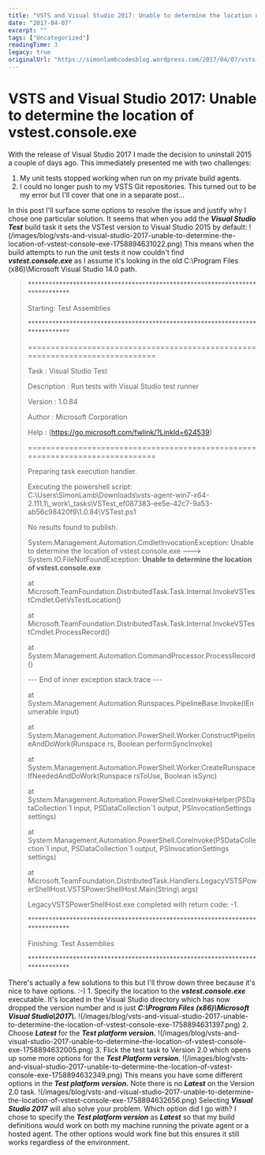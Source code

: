 ```yaml
---
title: "VSTS and Visual Studio 2017: Unable to determine the location of vstest.console.exe"
date: "2017-04-07"
excerpt: ""
tags: ["Uncategorized"]
readingTime: 3
legacy: true
originalUrl: "https://simonlambcodesblog.wordpress.com/2017/04/07/vsts-and-visual-studio-2017-unable-to-determine-the-location-of-vstest-console-exe/"
---
```


# VSTS and Visual Studio 2017: Unable to determine the location of vstest.console.exe

With the release of Visual Studio 2017 I made the decision to uninstall 2015 a couple of days ago. This immediately presented me with two challenges:

1.  My unit tests stopped working when run on my private build agents.
2.  I could no longer push to my VSTS Git repositories. This turned out to be my error but I'll cover that one in a separate post...

In this post I'll surface some options to resolve the issue and justify why I chose one particular solution. It seems that when you add the _**Visual Studio Test**_ build task it sets the VSTest version to Visual Studio 2015 by default: !(/images/blog/vsts-and-visual-studio-2017-unable-to-determine-the-location-of-vstest-console-exe-1758894631022.png) This means when the build attempts to run the unit tests it now couldn't find _**vstest.console.exe**_ as I assume it's looking in the old C:\\Program Files (x86)\\Microsoft Visual Studio 14.0 path.

> \*\*\*\*\*\*\*\*\*\*\*\*\*\*\*\*\*\*\*\*\*\*\*\*\*\*\*\*\*\*\*\*\*\*\*\*\*\*\*\*\*\*\*\*\*\*\*\*\*\*\*\*\*\*\*\*\*\*\*\*\*\*\*\*\*\*\*\*\*\*\*\*\*\*\*\*\*\*
> 
> Starting: Test Assemblies
> 
> \*\*\*\*\*\*\*\*\*\*\*\*\*\*\*\*\*\*\*\*\*\*\*\*\*\*\*\*\*\*\*\*\*\*\*\*\*\*\*\*\*\*\*\*\*\*\*\*\*\*\*\*\*\*\*\*\*\*\*\*\*\*\*\*\*\*\*\*\*\*\*\*\*\*\*\*\*\*
> 
> \==============================================================================
> 
> Task : Visual Studio Test
> 
> Description : Run tests with Visual Studio test runner
> 
> Version : 1.0.84
> 
> Author : Microsoft Corporation
> 
> Help : \(https://go.microsoft.com/fwlink/?LinkId=624539)
> 
> \==============================================================================
> 
> Preparing task execution handler.
> 
> Executing the powershell script: C:\\Users\\SimonLamb\\Downloads\\vsts-agent-win7-x64-2.111.1\\\_work\\\_tasks\\VSTest\_ef087383-ee5e-42c7-9a53-ab56c98420f9\\1.0.84\\VSTest.ps1
> 
> No results found to publish.
> 
> System.Management.Automation.CmdletInvocationException: Unable to determine the location of vstest.console.exe ---> System.IO.FileNotFoundException: **Unable to determine the location of vstest.console.exe**
> 
> at Microsoft.TeamFoundation.DistributedTask.Task.Internal.InvokeVSTestCmdlet.GetVsTestLocation()
> 
> at Microsoft.TeamFoundation.DistributedTask.Task.Internal.InvokeVSTestCmdlet.ProcessRecord()
> 
> at System.Management.Automation.CommandProcessor.ProcessRecord()
> 
> \--- End of inner exception stack trace ---
> 
> at System.Management.Automation.Runspaces.PipelineBase.Invoke(IEnumerable input)
> 
> at System.Management.Automation.PowerShell.Worker.ConstructPipelineAndDoWork(Runspace rs, Boolean performSyncInvoke)
> 
> at System.Management.Automation.PowerShell.Worker.CreateRunspaceIfNeededAndDoWork(Runspace rsToUse, Boolean isSync)
> 
> at System.Management.Automation.PowerShell.CoreInvokeHelper\(PSDataCollection\`1 input, PSDataCollection\`1 output, PSInvocationSettings settings)
> 
> at System.Management.Automation.PowerShell.CoreInvoke\(PSDataCollection\`1 input, PSDataCollection\`1 output, PSInvocationSettings settings)
> 
> at Microsoft.TeamFoundation.DistributedTask.Handlers.LegacyVSTSPowerShellHost.VSTSPowerShellHost.Main(String\ args)
> 
> LegacyVSTSPowerShellHost.exe completed with return code: -1.
> 
> \*\*\*\*\*\*\*\*\*\*\*\*\*\*\*\*\*\*\*\*\*\*\*\*\*\*\*\*\*\*\*\*\*\*\*\*\*\*\*\*\*\*\*\*\*\*\*\*\*\*\*\*\*\*\*\*\*\*\*\*\*\*\*\*\*\*\*\*\*\*\*\*\*\*\*\*\*\*
> 
> Finishing: Test Assemblies
> 
> \*\*\*\*\*\*\*\*\*\*\*\*\*\*\*\*\*\*\*\*\*\*\*\*\*\*\*\*\*\*\*\*\*\*\*\*\*\*\*\*\*\*\*\*\*\*\*\*\*\*\*\*\*\*\*\*\*\*\*\*\*\*\*\*\*\*\*\*\*\*\*\*\*\*\*\*\*\*

There's actually a few solutions to this but I'll throw down three because it's nice to have options. :-) 1. Specify the location to the _**vstest.console.exe**_ executable. It's located in the Visual Studio directory which has now dropped the version number and is just _**C:\\Program Files (x86)\\Microsoft Visual Studio\\2017\\.**_ !(/images/blog/vsts-and-visual-studio-2017-unable-to-determine-the-location-of-vstest-console-exe-1758894631397.png) 2. Choose _**Latest**_ for the _**Test platform version.**_ !(/images/blog/vsts-and-visual-studio-2017-unable-to-determine-the-location-of-vstest-console-exe-1758894632005.png) 3. Flick the test task to Version 2.0 which opens up some more options for the _**Test Platform version**_. !(/images/blog/vsts-and-visual-studio-2017-unable-to-determine-the-location-of-vstest-console-exe-1758894632349.png) This means you have some different options in the _**Test platform version.**_ Note there is no _**Latest**_ on the Version 2.0 task. !(/images/blog/vsts-and-visual-studio-2017-unable-to-determine-the-location-of-vstest-console-exe-1758894632656.png) Selecting _**Visual Studio 2017**_ will also solve your problem. Which option did I go with? I chose to specify the _**Test platform version**_ as _**Latest**_ so that my build definitions would work on both my machine running the private agent or a hosted agent. The other options would work fine but this ensures it still works regardless of the environment.
